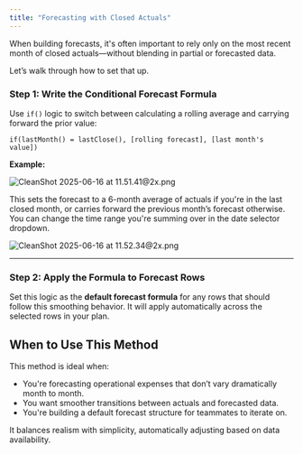 ```yaml
---
title: "Forecasting with Closed Actuals"
---
```


When building forecasts, it's often important to rely only on the most recent month of closed actuals—without blending in partial or forecasted data.

Let’s walk through how to set that up.

### Step 1: Write the Conditional Forecast Formula

Use `if()` logic to switch between calculating a rolling average and carrying forward the prior value:

`if(lastMonth() = lastClose(), [rolling forecast], [last month's value]) `

**Example:**

![CleanShot 2025-06-16 at 11.51.41@2x.png](/images/CleanShot2025-06-16at11.51.41@2x.png)

This sets the forecast to a 6-month average of actuals if you're in the last closed month, or carries forward the previous month’s forecast otherwise. You can change the time range you're summing over in the date selector dropdown.

![CleanShot 2025-06-16 at 11.52.34@2x.png](/images/CleanShot2025-06-16at11.52.34@2x.png)

---

### Step 2: Apply the Formula to Forecast Rows

Set this logic as the **default forecast formula** for any rows that should follow this smoothing behavior. It will apply automatically across the selected rows in your plan.

## When to Use This Method

This method is ideal when:

- You're forecasting operational expenses that don’t vary dramatically month to month.
- You want smoother transitions between actuals and forecasted data.
- You're building a default forecast structure for teammates to iterate on.

It balances realism with simplicity, automatically adjusting based on data availability.